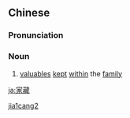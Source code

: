 ==Chinese==
{{zh-forms}}

===Pronunciation===
{{zh-pron
|m=jiācáng
|cat=n
}}

===Noun===
{{zh-noun}}

# {{lb|zh|literary}} [[valuable]]s [[kept]] [[within]] the [[family]]

[[Category:Mandarin literary terms|jia1cang2]]

[[ja:家藏]]
